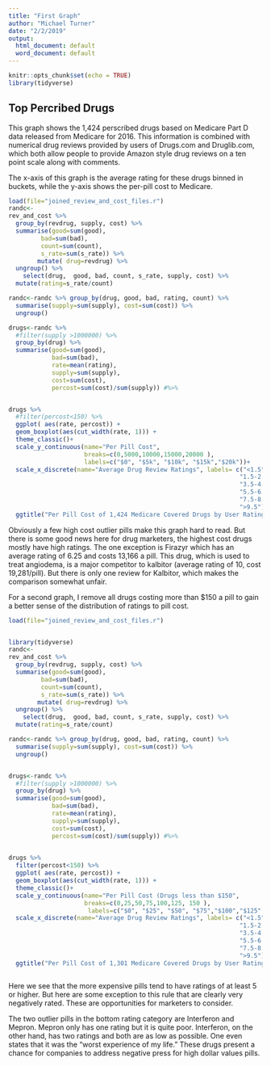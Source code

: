 ```yaml
---
title: "First Graph"
author: "Michael Turner"
date: "2/2/2019"
output:
  html_document: default
  word_document: default
---
```


```r
knitr::opts_chunk$set(echo = TRUE)
library(tidyverse)
```

## Top Percribed Drugs

This graph shows the 1,424 perscribed drugs based on Medicare Part D data released from
Medicare for 2016. This information is combined with numerical drug reviews provided by users of Drugs.com and Druglib.com, which both allow people to provide Amazon style drug reviews on a ten point scale along with comments.

The x-axis of this graph is the average rating for these drugs binned in buckets, while the y-axis shows the per-pill cost to Medicare. 

```r

load(file="joined_review_and_cost_files.r")
randc<-
rev_and_cost %>%
  group_by(revdrug, supply, cost) %>%
  summarise(good=sum(good),
         bad=sum(bad),
         count=sum(count),
         s_rate=sum(s_rate)) %>%
        mutate( drug=revdrug) %>%
  ungroup() %>%
    select(drug,  good, bad, count, s_rate, supply, cost) %>%
  mutate(rating=s_rate/count)

randc<-randc %>% group_by(drug, good, bad, rating, count) %>%
  summarise(supply=sum(supply), cost=sum(cost)) %>%
  ungroup()

drugs<-randc %>%
  #filter(supply >1000000) %>%
  group_by(drug) %>%
  summarise(good=sum(good),
            bad=sum(bad),
            rate=mean(rating),
            supply=sum(supply),
            cost=sum(cost),
            percost=sum(cost)/sum(supply)) #%>%


drugs %>%
  #filter(percost<150) %>%
  ggplot( aes(rate, percost)) +
  geom_boxplot(aes(cut_width(rate, 1))) +
  theme_classic()+
  scale_y_continuous(name="Per Pill Cost",
                     breaks=c(0,5000,10000,15000,20000 ),
                     labels=c("$0", "$5k", "$10k", "$15k","$20k"))+
  scale_x_discrete(name="Average Drug Review Ratings", labels= c("<1.5",
                                                                "1.5-2.5", "2.5-3.5",
                                                                "3.5-4.5", "4.5-5.5",
                                                                "5.5-6.5", "6.5-7.5",
                                                                "7.5-8.5", "8.5-9.5",
                                                                ">9.5"))+
  ggtitle("Per Pill Cost of 1,424 Medicare Covered Drugs by User Ratings")
```

Obviously a few high cost outlier pills make this graph hard to read.  But there is some good news here for drug marketers, the highest cost drugs mostly have high ratings. The one exception is Firazyr which has an average rating of 6.25 and costs 13,166 a pill.  This drug, which is used to treat angiodema, is a major competitor to kalbitor (average rating of 10, cost 19,281/pill).  But there is only one review for Kalbitor, which makes the comparison somewhat unfair.

For a second graph, I remove all drugs costing more than $150 a pill to gain a better sense of the distribution of ratings to pill cost.

```r
load(file="joined_review_and_cost_files.r")


library(tidyverse)
randc<-
rev_and_cost %>%
  group_by(revdrug, supply, cost) %>%
  summarise(good=sum(good),
         bad=sum(bad),
         count=sum(count),
         s_rate=sum(s_rate)) %>%
        mutate( drug=revdrug) %>%
  ungroup() %>%
    select(drug,  good, bad, count, s_rate, supply, cost) %>%
  mutate(rating=s_rate/count)

randc<-randc %>% group_by(drug, good, bad, rating, count) %>%
  summarise(supply=sum(supply), cost=sum(cost)) %>%
  ungroup()


drugs<-randc %>%
  #filter(supply >1000000) %>%
  group_by(drug) %>%
  summarise(good=sum(good),
            bad=sum(bad),
            rate=mean(rating),
            supply=sum(supply),
            cost=sum(cost),
            percost=sum(cost)/sum(supply)) #%>%

 
drugs %>%
  filter(percost<150) %>%
  ggplot( aes(rate, percost)) +
  geom_boxplot(aes(cut_width(rate, 1))) +
  theme_classic()+
  scale_y_continuous(name="Per Pill Cost (Drugs less than $150",
                     breaks=c(0,25,50,75,100,125, 150 ),
                      labels=c("$0", "$25", "$50", "$75","$100","$125" ,"$150"))+
  scale_x_discrete(name="Average Drug Review Ratings", labels= c("<1.5",
                                                                "1.5-2.5", "2.5-3.5",
                                                                "3.5-4.5", "4.5-5.5",
                                                                "5.5-6.5", "6.5-7.5",
                                                                "7.5-8.5", "8.5-9.5",
                                                                ">9.5"))+
  ggtitle("Per Pill Cost of 1,301 Medicare Covered Drugs by User Ratings")
  

```

Here we see that the more expensive pills tend to have ratings of at least 5 or higher.  But here are some exception to this rule that are clearly very negatively rated.  These are opportunities for marketers to consider.

The two outlier pills in the bottom rating category are Interferon and Mepron.  Mepron only has one rating but it is quite poor.  Interferon, on the other hand, has two ratings and both are as low as possible. One even states that it was the "worst experience of my life."  These drugs present a chance for companies to address negative press for high dollar values pills. 



